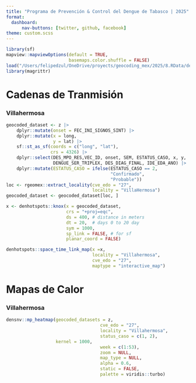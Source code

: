 ```yaml
---
title: "Programa de Prevención & Control del Dengue de Tabasco | 2025"
format: 
  dashboard:
      nav-buttons: [twitter, github, facebook]
theme: custom.scss
---
```


```r
library(sf)
mapview::mapviewOptions(default = TRUE,
                        basemaps.color.shuffle = FALSE)
load("/Users/felipedzul/OneDrive/proyects/geocoding_mex/2025/8.RData/denmex_2025.RData")
library(magrittr)
```


# Cadenas de Tranmisión 

::: panel-tabset

### Villahermosa

```r
geocoded_dataset <- z |>
    dplyr::mutate(onset = FEC_INI_SIGNOS_SINT) |>
    dplyr::mutate(x = long,
                  y = lat) |>
    sf::st_as_sf(coords = c("long", "lat"),
                 crs = 4326) |>
    dplyr::select(DES_MPO_RES,VEC_ID, onset, SEM, ESTATUS_CASO, x, y,
                  DENGUE_SER_TRIPLEX, DES_DIAG_FINAL, IDE_EDA_ANO) |>
    dplyr::mutate(ESTATUS_CASO = ifelse(ESTATUS_CASO == 2,
                                        "Confirmado",
                                        "Probable"))
loc <- rgeomex::extract_locality(cve_edo = "27",
                                 locality = "VillaHermosa")
geocoded_dataset <- geocoded_dataset[loc, ]

x <- denhotspots::knox(x = geocoded_dataset,
                       crs = "+proj=eqc",
                       ds = 400, # distance in meters
                       dt = 20,  # days 0 to 20 day
                       sym = 1000,
                       sp_link = FALSE, # for sf
                       planar_coord = FALSE)

denhotspots::space_time_link_map(x =x,
                                 locality = "Villahermosa",
                                 cve_edo = "27",
                                 maptype = "interactive_map")

```

:::


# Mapas de Calor

::: panel-tabset

### Villahermosa
```r
densnv::mp_heatmap(geocoded_datasets = z,
                                    cve_edo = "27",
                                    locality = "Villahermosa",
                                    status_caso = c(1, 2),
                   kernel = 1000,
                                    week = c(1:53),
                                    zoom = NULL,
                                    map_type = NULL,
                                    alpha = 0.6,
                                    static = FALSE,
                                    palette = viridis::turbo)
```

:::